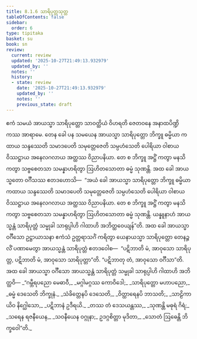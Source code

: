 ```yaml
---
title: 8.1.6 သာရိပုတ္တသုတ္တ
tableOfContents: false
sidebar:
  order: 6
type: tipitaka
basket: su
book: sn
review:
  current: review
  updated: '2025-10-27T21:49:13.932979'
  updated_by: ''
  notes: ''
  history:
  - state: review
    date: '2025-10-27T21:49:13.932979'
    updated_by: ''
    notes: ''
    previous_state: draft
---
```



<ReviewStatus review={frontmatter.review} showDetails={true} />

<HypothesisAnnotation frontmatter={frontmatter} />

<DynamicBreadcrumb />

<Division number="214" book="sn" e="ch" v="18" p="309">

<Paragraph number="1331" book="sn">
ဧကံ သမယံ အာယသ္မာ သာရိပုတ္တော သာဝတ္ထိယံ ဝိဟရတိ ဇေတဝနေ အနာထပိဏ္ဍိကဿ အာရာမေ. တေန ခေါ ပန သမယေန အာယသ္မာ သာရိပုတ္တော ဘိက္ခူ ဓမ္မိယာ ကထာယ သန္ဒဿေတိ သမာဒပေတိ သမုတ္တေဇေတိ သမ္ပဟံသေတိ ပေါရိယာ ဝါစာယ ဝိဿဋ္ဌာယ အနေလဂလာယ အတ္ထဿ ဝိညာပနိယာ. တေ စ ဘိက္ခူ အဋ္ဌိံ ကတွာ မနသိ ကတွာ သဗ္ဗစေတသာ သမန္နာဟရိတွာ ဩဟိတသောတာ ဓမ္မံ သုဏန္တိ. အထ ခေါ အာယသ္မတော ဝင်္ဂီသဿ ဧတဒဟောသိ—  “အယံ ခေါ အာယသ္မာ သာရိပုတ္တော ဘိက္ခူ ဓမ္မိယာ ကထာယ သန္ဒဿေတိ သမာဒပေတိ သမုတ္တေဇေတိ သမ္ပဟံသေတိ ပေါရိယာ ဝါစာယ ဝိဿဋ္ဌာယ အနေလဂလာယ အတ္ထဿ ဝိညာပနိယာ. တေ စ ဘိက္ခူ အဋ္ဌိံ ကတွာ မနသိ ကတွာ သဗ္ဗစေတသာ သမန္နာဟရိတွာ ဩဟိတသောတာ ဓမ္မံ သုဏန္တိ. ယန္နူနာဟံ အာယသ္မန္တံ သာရိပုတ္တံ သမ္မုခါ သာရုပ္ပါဟိ ဂါထာဟိ အဘိတ္ထဝေယျန်”တိ.
</Paragraph>

<Paragraph number="1332" book="sn">
အထ ခေါ အာယသ္မာ ဝင်္ဂီသော ဥဋ္ဌာယာသနာ ဧကံသံ ဥတ္တရာသင်္ဂံ ကရိတွာ ယေနာယသ္မာ သာရိပုတ္တော တေနဉ္ဇလိံ ပဏာမေတွာ အာယသ္မန္တံ သာရိပုတ္တံ ဧတဒဝေါစ—  “ပဋိဘာတိ မံ, အာဝုသော သာရိပုတ္တ, ပဋိဘာတိ မံ, အာဝုသော သာရိပုတ္တာ”တိ. “ပဋိဘာတု တံ, အာဝုသော ဝင်္ဂီသာ”တိ. အထ ခေါ အာယသ္မာ ဝင်္ဂီသော အာယသ္မန္တံ သာရိပုတ္တံ သမ္မုခါ သာရုပ္ပါဟိ ဂါထာဟိ အဘိတ္ထဝိ—
</Paragraph>

<Paragraph number="1333" type="verses" book="sn">
_“ဂမ္ဘီရပညော မေဓာဝီ,_  
_မဂ္ဂါမဂ္ဂဿ ကောဝိဒေါ;_  
_သာရိပုတ္တော မဟာပညော,_  
_ဓမ္မံ ဒေသေတိ ဘိက္ခုနံ._  

</Paragraph>

<Paragraph number="1334" type="verses" book="sn">
_သံခိတ္တေနပိ ဒေသေတိ,_  
_ဝိတ္ထာရေနပိ ဘာသတိ;_  
_သာဠိကာယိဝ နိဂ္ဃေါသော,_  
_ပဋိဘာနံ ဥဒီရယိ._  

</Paragraph>

<Paragraph number="1335" type="verses" book="sn">
_တဿ တံ ဒေသယန္တဿ,_  
_သုဏန္တိ မဓုရံ ဂိရံ;_  
_သရေန ရဇနီယေန,_  
_သဝနီယေန ဝဂ္ဂုနာ;_  
ဥဒဂ္ဂစိတ္တာ မုဒိတာ,_  
_သောတံ ဩဓေန္တိ ဘိက္ခဝေါ”တိ._
</Paragraph>
</Division>